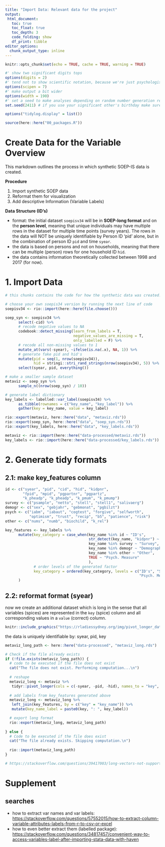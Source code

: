 ```yaml
---
title: "Import Data: Relevant data for the project"
output: 
 html_document:
   toc: true
   toc_float: true
   toc_depth: 3
   code_folding: show
   df_print: tibble
editor_options: 
  chunk_output_type: inline
---
```


```r
knitr::opts_chunk$set(echo = TRUE, cache = TRUE, warning = TRUE) 

#' show two significant digits tops
options(digits = 2)
#' tend not to show scientific notation, because we're just psychologists
options(scipen = 7)
#' make output a bit wider
options(width = 190)
#' set a seed to make analyses depending on random number generation reproducible
set.seed(2411) # if you use your significant other's birthday make sure you stay together for the sake of reproducibility

options("tidylog.display" = list())

source(here::here("00_packages.R"))
```

# Create Data for the Variable Overview

This markdown outlines the process in which synthetic SOEP-IS data is created.

**Procedure**

1.  Import synthetic SOEP data
2.  Reformat them for visualization
3.  Add descriptive Information (Variable Labels)

**Data Structure (ID's)**

-   format: the initial dataset `soepisv34` will be in **SOEP-long format** and on the **person level**, meaning that unique individuals may have multiple rows in the dataset for multiple time points (survey years). The rows in the data will NOT be uniquely identifiable by Person ID 'pid' alone, but in the combination of person ID `pid` and time `syear`.
-   the data is based on persons and not on households, meaning that there can be multiple (person) rows for one household ID `hid`.
-   the data contains information theoretically collected between 1998 and 2017 (for now).

# 1. Import Data

```r
# this chunks contains the code for how the synthetic data was created. All values that contain information from people were recoded to 1 unless they were missing. Only the information about the syear is retained.

# choose your own soepis34 version by running the next line of code
soepisv34 <- rio::import(here::here(file.choose()))

soep_syn <- soepisv34 %>% 
      select(-cid) %>% 
      # recode negative values to NA
      codebook::detect_missing(learn_from_labels = T,
                               negative_values_are_missing = T,
                               only_labelled = F) %>% 
      # recode all non-missing values to 1
      mutate_at(vars(-syear), ~ifelse(is.na(.x), NA, 1)) %>% 
      # generate fake pid and hid's
      mutate(pid = seq(1, nrow(soepisv34)),
             hid = stringi::stri_rand_strings(nrow(soepisv34), 5)) %>% 
      select(syear, pid, everything()) 

# make a smaller sample dataset
metaviz <- soep_syn %>% 
      sample_n((nrow(soep_syn) / 10))

# generate label dictionary
key_labels <- labelled::var_label(soepisv34) %>% 
      as_tibble(rownames = c("key_name", "key_label")) %>% 
      gather(key = key_name, value = key_label)

rio::export(metaviz, here::here("data", "metaviz.rds"))
rio::export(soep_syn, here::here("data", "soep_syn.rds"))
rio::export(key_labels, here::here("data", "key_labels.rds"))

```

```r
metaviz <- rio::import(here::here("data-processed/metaviz.rds"))
key_labels <- rio::import(here::here("data-processed/key_labels.rds"))
```

# 2. Generate tidy formats

## 2.1: make key_features column

```r
id <- c("syear", "pid", "cid", "hid", "kidpnr", 
        "fpid", "mpid", "pgpartnr", "pgpartz", 
        "k_pheadp", "k_pheadp", "k_pmum", "k_pmump")
survey <- c("psample", "netto", "stell", "stell1", "salivaerg")
demogr <- c("sex", "gebjahr", "gebmonat", "pgbilzt")
psych <- c("iabm", "iabaut", "cogtest", "forgive", "selfworth", 
           "optimism", "trust", "recip", "b5", "patience", "risk")
other <- c("nums", "numb", "biochild", "k_rel")

key_features <- key_labels %>% 
      mutate(key_category = case_when(key_name %in% id ~ "ID's",
                                      str_detect(key_name, "kidpnr") ~ "ID's",
                                      key_name %in% survey ~ "Survey",
                                      key_name %in% demogr ~ "Demography",
                                      key_name %in% other ~ "Other",
                                      TRUE ~ "Psych. Measure"
                                      ),
             # order levels of the generated factor
             key_category = ordered(key_category, levels = c("ID's", "Survey", "Demography",
                                                             "Psych. Measure", "Other") )
      )
```

## 2.2: reformat format (syear)

now we create an additional dataset which is long in the sense that all variables (spices) are represented in the `key` (spice) column and all corresponding values in a `value` (correct) column.

```r
knitr::include_graphics("https://rladiessydney.org/img/pivot_longer_data.png")
```

the data is uniquely identifiable by: syear, pid, key

```r
metaviz_long_path <- here::here("data-processed", "metaviz_long.rds")

# Check if the file already exists
if (!file.exists(metaviz_long_path)) {
  # code to be executed if the file does not exist
  cat("The file does not exist. Performing computation...\n")
 
  # reshape
  metaviz_long <- metaviz %>% 
   tidyr::pivot_longer(cols = c(-syear, -pid, -hid), names_to = "key", values_to = "value")
  
  # add labels from key_features generated above
  metaviz_long <- metaviz_long %>% 
   left_join(key_features, by = c("key" = "key_name")) %>% 
   mutate(key_name_label = paste0(key, ": ", key_label))

  # export long format
  rio::export(metaviz_long, metaviz_long_path)
  
} else {
  # Code to be executed if the file does exist
  cat("The file already exists. Skipping computation.\n")
  
  rio::import(metaviz_long_path)
}

# https://stackoverflow.com/questions/39417003/long-vectors-not-supported-yet-error-in-rmd-but-not-in-r-script
```


# Supplement

## searches

-   how to extract var names and var labels: <https://stackoverflow.com/questions/57552015/how-to-extract-column-variable-attributes-labels-from-r-to-csv-or-excel>
-   how to even better extract them (labelled package): <https://stackoverflow.com/questions/34817457/convenient-way-to-access-variables-label-after-importing-stata-data-with-haven>
